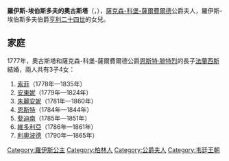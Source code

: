 {{Multiple issues|
{{Expand language|1=en|time=2020-12-20T20:48:08+00:00}}
{{Unreferenced|time=2020-12-20T20:48:08+00:00}}
}}
{{Infobox noble
| name        = 羅伊斯-埃伯斯多夫的奧古斯塔
| title       = 薩克森-科堡-薩爾費爾德公爵夫人
| image       = Artemisia.jpg
| birth_date  = {{Birth date|1757|1|19|df=y}}
| birth_place = [[柏林|柏林]]
| death_date  = {{Death date and age|1831|11|16|1757|1|19|df=y}}
| death_place = [[科堡|科堡]]
| noble family= [[羅伊斯統治者列表|羅伊斯家族]]
| father      = [[亨利二十四世_(羅伊斯-埃伯斯多夫)|羅伊斯-埃伯斯多夫伯爵亨利二十四世]]
| mother      = [[卡羅琳·恩尼絲汀_(埃爾巴赫-舍恩貝格)|埃爾巴赫-舍恩貝格的卡羅琳·恩尼絲汀]]
}}
'''羅伊斯-埃伯斯多夫的奧古斯塔'''（{{lang-de|Auguste Reuß zu Ebersdorf}}，{{bd|1757年|1月19日|1831年|11月16日}}），[[薩克森-科堡-薩爾費爾德|薩克森-科堡-薩爾費爾德]]公爵夫人，羅伊斯-埃伯斯多夫伯爵[[亨利二十四世_(羅伊斯-埃伯斯多夫)|亨利二十四世]]的女兒。

== 家庭 ==
1777年，奧古斯塔和薩克森-科堡-薩爾費爾德公爵[[恩斯特·腓特烈_(薩克森-科堡-薩爾費爾德)|恩斯特·腓特烈]]的長子[[法蘭茲_(薩克森-科堡-薩爾費爾德公爵)|法蘭西斯]]結婚，兩人共有3子4女：
# [[薩克森-科堡-薩爾費爾德的索菲|索菲]]（1778年—1835年）
# [[薩克森-科堡-薩爾費爾德的安東妮|安東妮]]（1779年—1824年）
# [[薩克森-科堡-薩爾費爾德的朱麗安妮|朱麗安妮]]（1781年—1860年）
# [[恩斯特一世_(萨克森-科堡-哥达)|恩斯特]]（1784年—1844年）
# [[斐迪南王子_(薩克森-科堡-哥達)|斐迪南]]（1785年—1851年）
# [[维多利亚公主_(萨克森-科堡-萨尔费尔德)|維多利亞]]（1786年—1861年）
# [[利奥波德一世_(比利时)|利奧波德]]（1790年—1865年）

[[Category:羅伊斯公主|Category:羅伊斯公主]]
[[Category:柏林人|Category:柏林人]]
[[Category:公爵夫人|Category:公爵夫人]]
[[Category:韦廷王朝|Category:韦廷王朝]]